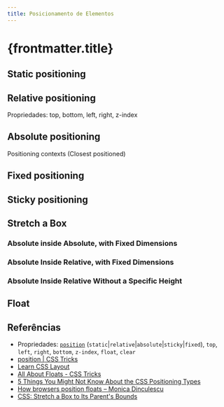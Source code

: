 ```yaml
---
title: Posicionamento de Elementos
---
```



# {frontmatter.title}

## Static positioning

<CodeHtmlCssPreview src="/codes/css/position/position-static" />

## Relative positioning

<CodeHtmlCssPreview src="/codes/css/position/position-relative" />

Propriedades: top, bottom, left, right, z-index

<CodeHtmlCssPreview src="/codes/css/position/z-index" />

## Absolute positioning

<CodeHtmlCssPreview src="/codes/css/position/position-absolute" />

Positioning contexts (Closest positioned)

<CodeHtmlCssPreview src="/codes/css/position/position-static-absolute" />

<CodeHtmlCssPreview src="/codes/css/position/position-relative-absolute" />

<CodeHtmlCssPreview src="/codes/css/position/position-relative-relative-absolute" />

## Fixed positioning

<CodeHtmlCssPreview src="/codes/css/position/position-fixed" height={200} />

## Sticky positioning

<CodeHtmlCssPreview src="/codes/css/position/position-sticky" height={200} />

## Stretch a Box

### Absolute inside Absolute, with Fixed Dimensions

<CodeHtmlCssPreview src="/codes/css/position/fixed-height-static-static" />

### Absolute Inside Relative, with Fixed Dimensions

<CodeHtmlCssPreview src="/codes/css/position/fixed-height-relative-absolute" />

### Absolute Inside Relative Without a Specific Height

<CodeHtmlCssPreview src="/codes/css/position/strech-height-relative-absolute" />

## Float

<CodeHtmlCssPreview src="/codes/css/position/float" />

## Referências

- Propriedades: [`position`](https://developer.mozilla.org/en-US/docs/Web/CSS/position) (`static`\|`relative`\|`absolute`\|`sticky`\|`fixed`), `top`, `left`, `right`, `bottom`, `z-index`, `float`, `clear`
- [position \| CSS Tricks](https://css-tricks.com/almanac/properties/p/position/)
- [Learn CSS Layout](http://learnlayout.com/position.html)
- [All About Floats - CSS Tricks](https://css-tricks.com/all-about-floats/)
- [5 Things You Might Not Know About the CSS Positioning Types](https://scotch.io/bar-talk/5-things-you-might-not-know-about-the-css-positioning-types)
- [How browsers position floats – Monica Dinculescu](https://meowni.ca/posts/float-layout/)
- [CSS: Stretch a Box to Its Parent's Bounds](http://www.devign.me/css-stretch-a-box-to-its-parent-bounds)
